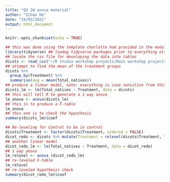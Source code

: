 ---
title: "Q3 1W anova material"
author: "Zihao He"
date: "24/03/2021"
output: html_document
---

```{r setup, include=FALSE}
knitr::opts_chunk$set(echo = TRUE)
```


```{r dicots, message=FALSE}
## this was done using the template charlotte had provided in the modules in canvas
library(tidyverse) ## loadup tidyverse packages prior to everything else
## locate the csv file for developing the data into tables
dicots <- read_csv("~/R studio workshop projects/Main workshop projects/Assignment 1/Assignment 1/Data/dicots.csv")
## attempt to find the mean of the treatment groups
dicots %>%
  group_by(Treatment) %>%
  summarise(avg = mean(Total_natives))
## produce a linear model, note: everything is case sensitive from this point onwards if we wanna avoid not found errors
dicots_lm <- lm(Total_natives ~ Treatment, data = dicots)
## this will tell R to generate a 1 way anova
lm_anova <- anova(dicots_lm)
## this is to produce a F-table
lm_anova
## this one is to check the hypothesis
summary(dicots_lm)$coef

## Re-leveling for Control to be in control
dicots$Treatment <- factor(dicots$Treatment, ordered = FALSE)
dicot_redo <- dicots %>% mutate(Treatment = relevel(dicots$Treatment, "Control"))
## another linear model
dicot_redo_lm <- lm(Total_natives ~ Treatment, data = dicot_redo)
## 1 way anova
lm_relevel <- anova (dicot_redo_lm)
## re-leveled F-table
lm_relevel
## re-leveled hypothesis check
summary(dicot_redo_lm)$coef
```






